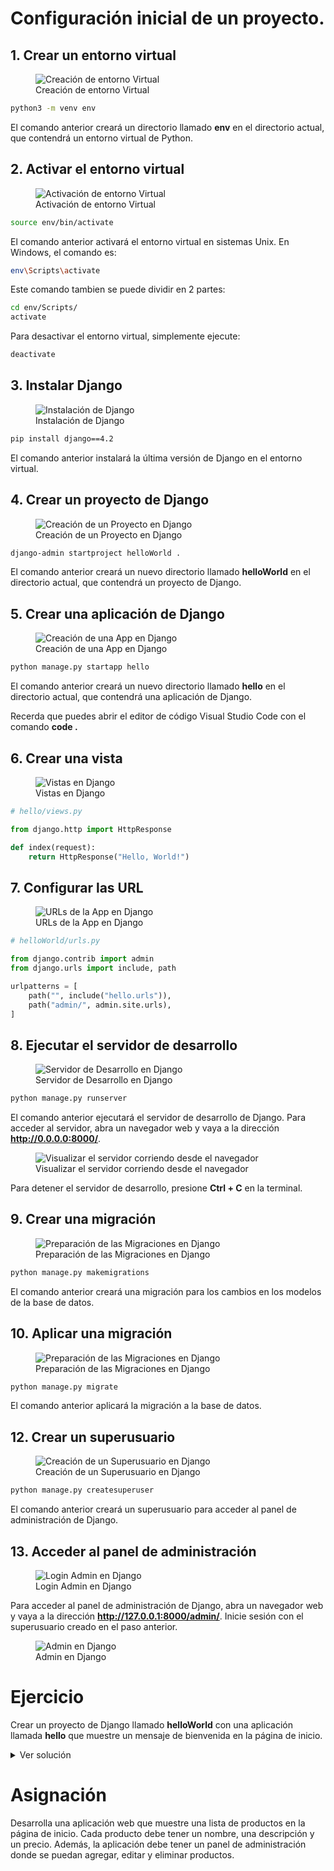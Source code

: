 # Configuración inicial de un proyecto.

## 1. Crear un entorno virtual

::: {.center}
![Creación de entorno Virtual](/images/creacion_entorno_virtual.png){.center}
:::

```bash
python3 -m venv env
```
El comando anterior creará un directorio llamado **env** en el directorio actual, que contendrá un entorno virtual de Python.

## 2. Activar el entorno virtual

::: {.center}
![Activación de entorno Virtual](/images/activacion_entorno_virtual.png){.center}
:::

```bash
source env/bin/activate
```
El comando anterior activará el entorno virtual en sistemas Unix. En Windows, el comando es:

```bash
env\Scripts\activate
```

Este comando tambien se puede dividir en 2 partes:

```bash
cd env/Scripts/
activate
```

Para desactivar el entorno virtual, simplemente ejecute:

```bash
deactivate
```

## 3. Instalar Django

::: {.center}
![Instalación de Django](/images/instalacion_django.png){.center}
:::

```bash
pip install django==4.2
```

El comando anterior instalará la última versión de Django en el entorno virtual.

## 4. Crear un proyecto de Django

::: {.center}
![Creación de un Proyecto en Django](/images/creacion_project_django.png){.center}
:::

```bash
django-admin startproject helloWorld .
```

El comando anterior creará un nuevo directorio llamado **helloWorld** en el directorio actual, que contendrá un proyecto de Django.

## 5. Crear una aplicación de Django

::: {.center}
![Creación de una App en Django](/images/creacion_app_django.png){.center}
:::

```bash
python manage.py startapp hello
```

El comando anterior creará un nuevo directorio llamado **hello** en el directorio actual, que contendrá una aplicación de Django.

:::{.callout-tip}
Recerda que puedes abrir el editor de código Visual Studio Code con el comando **code .** 
:::

## 6. Crear una vista

::: {.center}
![Vistas en Django](/images/views_hello.png){.center}
:::

```python
# hello/views.py

from django.http import HttpResponse

def index(request):
    return HttpResponse("Hello, World!")
```


## 7. Configurar las URL

::: {.center}
![URLs de la App en Django](/images/urls_app_django.png){.center}
:::

```python
# helloWorld/urls.py

from django.contrib import admin
from django.urls import include, path

urlpatterns = [
    path("", include("hello.urls")),
    path("admin/", admin.site.urls),
]
```

## 8. Ejecutar el servidor de desarrollo

::: {.center}
![Servidor de Desarrollo en Django](/images/servidor_desarrollo_django.png){.center}
:::

```bash
python manage.py runserver
```

El comando anterior ejecutará el servidor de desarrollo de Django. Para acceder al servidor, abra un navegador web y vaya a la dirección **[http://0.0.0.0:8000/](http://0.0.0.0:8000/)**.

::: {.center}
![Visualizar el servidor corriendo desde el navegador](/images/navegador_django.png){.center}
:::

:::{.callout-tip}
Para detener el servidor de desarrollo, presione **Ctrl + C** en la terminal.
:::

## 9. Crear una migración

::: {.center}
![Preparación de las Migraciones en Django](/images/preparacion_migraciones_django.png){.center}
:::

```bash
python manage.py makemigrations
```

El comando anterior creará una migración para los cambios en los modelos de la base de datos.

## 10. Aplicar una migración

::: {.center}
![Preparación de las Migraciones en Django](/images/migraciones_django.png){.center}
:::

```bash
python manage.py migrate
```

El comando anterior aplicará la migración a la base de datos.

## 12. Crear un superusuario

::: {.center}
![Creación de un Superusuario en Django](/images/creacion_superusuario_django.png){.center}
:::

```bash
python manage.py createsuperuser
```

El comando anterior creará un superusuario para acceder al panel de administración de Django.

## 13. Acceder al panel de administración

::: {.center}
![Login Admin en Django](/images/login_admin_django.png){.center}
:::

Para acceder al panel de administración de Django, abra un navegador web y vaya a la dirección **[http://127.0.0.1:8000/admin/](http://127.0.0.1:8000/admin/)**. Inicie sesión con el superusuario creado en el paso anterior.

::: {.center}
![Admin en Django](/images/admin_django.png){.center}
:::

# Ejercicio

Crear un proyecto de Django llamado **helloWorld** con una aplicación llamada **hello** que muestre un mensaje de bienvenida en la página de inicio.

<details>
  <summary>Ver solución</summary>

```bash
python3 -m venv env #<1>
source env/bin/activate #<2>
pip install django==4.2 #<3>
django-admin startproject helloWorld . #<4>
python manage.py startapp hello #<5>
```

1. Crear un entorno virtual.
2. Activar el entorno virtual.
3. Instalar Django.
4. Crear un proyecto de Django.
5. Crear una aplicación de Django.

```python
# hello/views.py

from django.http import HttpResponse #<1>

def index(request): #<2>
    return HttpResponse("Hello, World!") #<3>
```

1. Importar la clase **HttpResponse** de **django.http**.
2. Crear una vista llamada **index**.
3. Devolver un mensaje de bienvenida.

```python
# helloWorld/urls.py

from django.urls import path #<1>
from hello import views #<2>

urlpatterns = [ #<3>
    path("", views.index), #<4>
]
```

1. Importar la función **path** de **django.urls**.
2. Importar el módulo **views** de la aplicación **hello**.
3. Crear una lista de rutas.
4. Asociar la ruta raíz con la vista **index**.

```python
# helloWorld/urls.py

from django.contrib import admin #<1>
from django.urls import include, path #<2>

urlpatterns = [ #<3>
    path("", include("hello.urls")), #<4>
    path("admin/", admin.site.urls), #<5>
]
```

1. Importar el módulo **admin** de **django.contrib**.
2. Importar la función **include** y la clase **path** de **django.urls**.
3. Crear una lista de rutas.
4. Incluir las rutas de la aplicación **hello**.
5. Incluir las rutas del panel de administración.

```bash
python manage.py runserver #<1>
```

1. Ejecutar el servidor de desarrollo.

</details>

# Asignación

Desarrolla una aplicación web que muestre una lista de productos en la página de inicio. Cada producto debe tener un nombre, una descripción y un precio. Además, la aplicación debe tener un panel de administración donde se puedan agregar, editar y eliminar productos.

